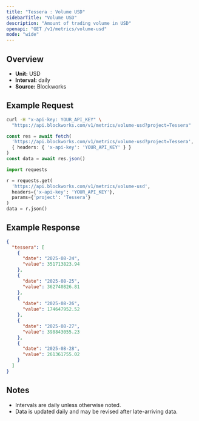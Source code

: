```yaml
---
title: "Tessera : Volume USD"
sidebarTitle: "Volume USD"
description: "Amount of trading volume in USD"
openapi: "GET /v1/metrics/volume-usd"
mode: "wide"
---
```


## Overview

- **Unit:** USD
- **Interval:** daily
- **Source:** Blockworks

## Example Request

<CodeGroup>

```bash cURL
curl -H "x-api-key: YOUR_API_KEY" \
  "https://api.blockworks.com/v1/metrics/volume-usd?project=Tessera"
```

```typescript TypeScript
const res = await fetch(
  'https://api.blockworks.com/v1/metrics/volume-usd?project=Tessera',
  { headers: { 'x-api-key': 'YOUR_API_KEY' } }
)
const data = await res.json()
```

```python Python
import requests

r = requests.get(
  'https://api.blockworks.com/v1/metrics/volume-usd',
  headers={'x-api-key': 'YOUR_API_KEY'},
  params={'project': 'Tessera'}
)
data = r.json()
```

</CodeGroup>

## Example Response

```json
{
  "tessera": [
    {
      "date": "2025-08-24",
      "value": 351713823.94
    },
    {
      "date": "2025-08-25",
      "value": 362740826.81
    },
    {
      "date": "2025-08-26",
      "value": 174647952.52
    },
    {
      "date": "2025-08-27",
      "value": 398843055.23
    },
    {
      "date": "2025-08-28",
      "value": 261361755.02
    }
  ]
}
```

## Notes
- Intervals are daily unless otherwise noted.
- Data is updated daily and may be revised after late-arriving data.
